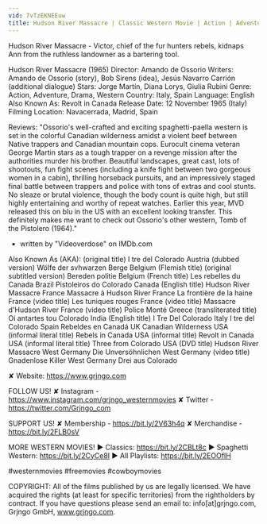 ```yaml
---
vid: 7vTzEKNEEuw
title: Hudson River Massacre | Classic Western Movie | Action | Adventure Film
---
```


Hudson River Massacre - Victor, chief of the fur hunters rebels, kidnaps Ann from the ruthless landowner as a bartering tool.

Hudson River Massacre (1965)
Director: Amando de Ossorio
Writers: Amando de Ossorio (story), Bob Sirens (idea), Jesús Navarro Carrión (additional dialogue)
Stars: Jorge Martín, Diana Lorys, Giulia Rubini
Genre: Action, Adventure, Drama, Western
Country: Italy, Spain
Language: English
Also Known As: Revolt in Canada
Release Date: 12 November 1965 (Italy)
Filming Location: Navacerrada, Madrid, Spain

Reviews:
"Ossorio's well-crafted and exciting spaghetti-paella western is set in the colorful Canadian wilderness amidst a violent beef between Native trappers and Canadian mountain cops. Eurocult cinema veteran George Martin stars as a tough trapper on a revenge mission after the authorities murder his brother. Beautiful landscapes, great cast, lots of shootouts, fun fight scenes (including a knife fight between two gorgeous women in a cabin), thrilling horseback pursuits, and an impressively staged final battle between trappers and police with tons of extras and cool stunts. No sleaze or brutal violence, though the body count is quite high, but still highly entertaining and worthy of repeat watches. Earlier this year, MVD released this on blu in the US with an excellent looking transfer. This definitely makes me want to check out Ossorio's other western, Tomb of the Pistolero (1964)."
- written by "Videoverdose" on IMDb.com

Also Known As (AKA):
(original title) I tre del Colorado
Austria (dubbed version) Wölfe der svhwarzen Berge
Belgium (Flemish title) (original subtitled version) Bereden politie
Belgium (French title) Les rebelles du Canada
Brazil Pistoleiros do Colorado
Canada (English title) Hudson River Massacre
France Massacre à Hudson River
France La frontière de la haine
France (video title) Les tuniques rouges
France (video title) Massacre d'Hudson River
France (video title) Police Monté
Greece (transliterated title) Oi antartes tou Colorado
India (English title) I Tre Del Colorado
Italy I tre del Colorado
Spain Rebeldes en Canadá
UK Canadian Wilderness
USA (informal literal title) Rebels in Canada
USA (informal title) Revolt in Canada
USA (informal literal title) Three from Colorado
USA (DVD title) Hudson River Massacre
West Germany Die Unversöhnlichen
West Germany (video title) Gnadenlose Killer
West Germany Drei aus Colorado

✘ Website: https://www.grjngo.com

FOLLOW US!
✘ Instagram - https://www.instagram.com/grjngo_westernmovies
✘ Twitter - https://twitter.com/Grjngo_com

SUPPORT US!
✘ Membership - https://bit.ly/2V63h4q
✘ Merchandise - https://bit.ly/2FLB0sV

MORE WESTERN MOVIES! 
► Classics: https://bit.ly/2CBLt8c 
► Spaghetti Western: https://bit.ly/2CyCe8I 
► All Playlists: https://bit.ly/2EOOfIH 

#westernmovies #freemovies #cowboymovies

COPYRIGHT: All of the films published by us are legally licensed. We have acquired the rights (at least for specific territories) from the rightholders by contract. If you have questions please send an email to: info[at]grjngo.com, Grjngo GmbH, www.grjngo.com.